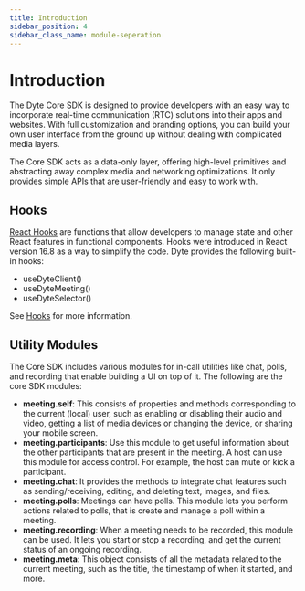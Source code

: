 ```yaml
---
title: Introduction
sidebar_position: 4
sidebar_class_name: module-seperation
---
```


# Introduction

The Dyte Core SDK is designed to provide developers with an easy way to incorporate real-time communication (RTC) solutions into their apps and websites. With full customization and branding options, you can build your own user interface from the ground up without dealing with complicated media layers.

The Core SDK acts as a data-only layer, offering high-level primitives and abstracting away complex media and networking optimizations. It only provides simple APIs that are user-friendly and easy to work with.

## Hooks

[React Hooks](https://beta.reactjs.org/reference/react) are functions that allow developers to manage state and other React features in functional components. Hooks were introduced in React version 16.8 as a way to simplify the code. Dyte provides the following built-in hooks:

- useDyteClient()
- useDyteMeeting()
- useDyteSelector()

See [Hooks](/react-ui-kit/using-hooks) for more information.

## Utility Modules

The Core SDK includes various modules for in-call utilities like chat, polls, and recording that enable building a UI on top of it. The following are the core SDK modules:

- **meeting.self**: This consists of properties and methods corresponding to the current (local) user, such as enabling or disabling their audio and video, getting a list of media devices or changing the device, or sharing your mobile screen.
- **meeting.participants**: Use this module to get useful information about the other participants that are present in the meeting. A host can use this module for access control. For example, the host can mute or kick a participant.
- **meeting.chat**: It provides the methods to integrate chat features such as sending/receiving, editing, and deleting text, images, and files.
- **meeting.polls**: Meetings can have polls. This module lets you perform actions related to polls, that is create and manage a poll within a meeting.
- **meeting.recording**: When a meeting needs to be recorded, this module can be used. It lets you start or stop a recording, and get the current status of an ongoing recording.
- **meeting.meta**: This object consists of all the metadata related to the current meeting, such as the title, the timestamp of when it started, and more.

<head>
  <title>React Web Core Introduction</title>
</head>
